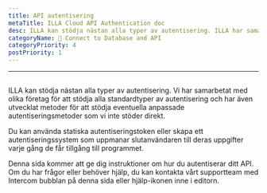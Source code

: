 ```yaml
---
title: API autentisering
metaTitle: ILLA Cloud API Authentication doc
desc: ILLA kan stödja nästan alla typer av autentisering. ILLA har samarbetat med olika företag för att stödja alla standardtyper av autentisering och har även utvecklat metoder för att stödja alla anpassade autentiseringsmetoder som vi inte stöder.
categoryName: 📲 Connect to Database and API
categoryPriority: 4
postPriority: 1
---
```


* * *

## <Heading hidden>API-autentisering</Heading>

ILLA kan stödja nästan alla typer av autentisering. Vi har samarbetat med olika företag för att stödja alla standardtyper av autentisering och har även utvecklat metoder för att stödja eventuella anpassade autentiseringsmetoder som vi inte stöder direkt.

Du kan använda statiska autentiseringstoken eller skapa ett autentiseringssystem som uppmanar slutanvändaren till deras uppgifter varje gång de får tillgång till programmet.

Denna sida kommer att ge dig instruktioner om hur du autentiserar ditt API. Om du har frågor eller behöver hjälp, du kan kontakta vårt supportteam med Intercom bubblan på denna sida eller hjälp-ikonen inne i editorn.

